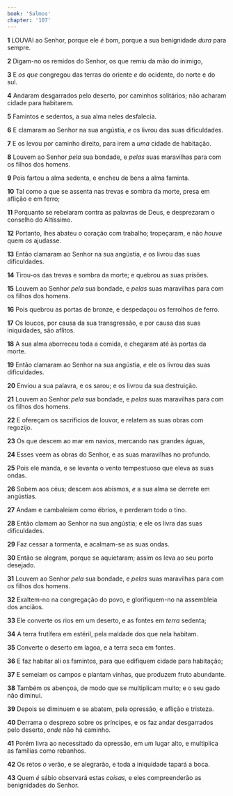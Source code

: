 ```yaml
---
book: 'Salmos'
chapter: '107'
---
```


**1** LOUVAI ao Senhor, porque ele _é_ bom, porque a sua benignidade _dura_ para sempre.

**2** Digam-no os remidos do Senhor, os que remiu da mão do inimigo,

**3** E _os que_ congregou das terras do oriente _e_ do ocidente, do norte e do sul.

**4** Andaram desgarrados pelo deserto, por caminhos solitários; não acharam cidade para habitarem.

**5** Famintos e sedentos, a sua alma neles desfalecia.

**6** E clamaram ao Senhor na sua angústia, _e_ os livrou das suas dificuldades.

**7** E os levou por caminho direito, para irem a _uma_ cidade de habitação.

**8** Louvem ao Senhor _pela_ sua bondade, e _pelas_ suas maravilhas para com os filhos dos homens.

**9** Pois fartou a alma sedenta, e encheu de bens a alma faminta.

**10** Tal como a que se assenta nas trevas e sombra da morte, presa em aflição e em ferro;

**11** Porquanto se rebelaram contra as palavras de Deus, e desprezaram o conselho do Altíssimo.

**12** Portanto, lhes abateu o coração com trabalho; tropeçaram, e não _houve_ quem _os_ ajudasse.

**13** Então clamaram ao Senhor na sua angústia, _e_ os livrou das suas dificuldades.

**14** Tirou-os das trevas e sombra da morte; e quebrou as suas prisões.

**15** Louvem ao Senhor _pela_ sua bondade, e _pelas_ suas maravilhas para com os filhos dos homens.

**16** Pois quebrou as portas de bronze, e despedaçou os ferrolhos de ferro.

**17** Os loucos, por causa da sua transgressão, e por causa das suas iniquidades, são aflitos.

**18** A sua alma aborreceu toda a comida, e chegaram até às portas da morte.

**19** Então clamaram ao Senhor na sua angústia, _e_ ele os livrou das suas dificuldades.

**20** Enviou a sua palavra, e os sarou; e os livrou da sua destruição.

**21** Louvem ao Senhor _pela_ sua bondade, e _pelas_ suas maravilhas para com os filhos dos homens.

**22** E ofereçam os sacrifícios de louvor, e relatem as suas obras com regozijo.

**23** Os que descem ao mar em navios, mercando nas grandes águas,

**24** Esses veem as obras do Senhor, e as suas maravilhas no profundo.

**25** Pois ele manda, e se levanta o vento tempestuoso que eleva as suas ondas.

**26** Sobem aos céus; descem aos abismos, _e_ a sua alma se derrete em angústias.

**27** Andam e cambaleiam como ébrios, e perderam todo o tino.

**28** Então clamam ao Senhor na sua angústia; e ele os livra das suas dificuldades.

**29** Faz cessar a tormenta, e acalmam-se as suas ondas.

**30** Então se alegram, porque se aquietaram; assim os leva ao seu porto desejado.

**31** Louvem ao Senhor _pela_ sua bondade, e _pelas_ suas maravilhas para com os filhos dos homens.

**32** Exaltem-no na congregação do povo, e glorifiquem-no na assembleia dos anciãos.

**33** Ele converte os rios em um deserto, e as fontes em _terra_ sedenta;

**34** A terra frutífera em estéril, pela maldade dos que nela habitam.

**35** Converte o deserto em lagoa, e a terra seca em fontes.

**36** E faz habitar ali os famintos, para que edifiquem cidade para habitação;

**37** E semeiam os campos e plantam vinhas, que produzem fruto abundante.

**38** Também os abençoa, de modo que se multiplicam muito; e o seu gado não diminui.

**39** Depois se diminuem e se abatem, pela opressão, e aflição e tristeza.

**40** Derrama o desprezo sobre os príncipes, e os faz andar desgarrados pelo deserto, _onde_ não há caminho.

**41** Porém livra ao necessitado da opressão, em um lugar alto, e multiplica as famílias como rebanhos.

**42** Os retos _o_ verão, e se alegrarão, e toda a iniquidade tapará a boca.

**43** Quem _é_ sábio observará estas _coisas,_ e eles compreenderão as benignidades do Senhor.
